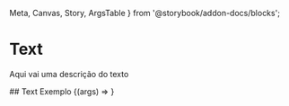   Meta,
  Canvas,
  Story,
  ArgsTable
  } from '@storybook/addon-docs/blocks';


<Meta title="Components/Text" component={Text} />

# Text

  Aqui vai uma descrição do texto

  <ArgsTable of={Text} />
## Text Exemplo

<Canvas>
  <Story
    name="Text example 1"
    args={
      {children: 'texto do text'}
    }
  > 
    {(args) => <Text {...args} />}
  </Story> 
</Canvas>

